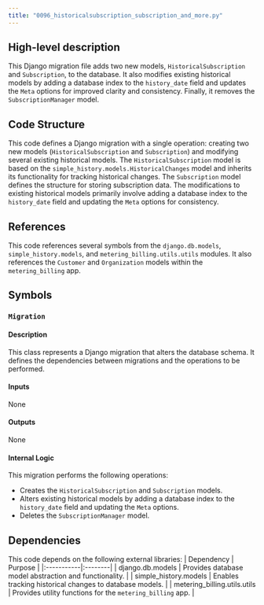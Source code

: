 ```yaml
---
title: "0096_historicalsubscription_subscription_and_more.py"
---
```


## High-level description
This Django migration file adds two new models, `HistoricalSubscription` and `Subscription`, to the database. It also modifies existing historical models by adding a database index to the `history_date` field and updates the `Meta` options for improved clarity and consistency. Finally, it removes the `SubscriptionManager` model.

## Code Structure
This code defines a Django migration with a single operation: creating two new models (`HistoricalSubscription` and `Subscription`) and modifying several existing historical models. The `HistoricalSubscription` model is based on the `simple_history.models.HistoricalChanges` model and inherits its functionality for tracking historical changes. The `Subscription` model defines the structure for storing subscription data. The modifications to existing historical models primarily involve adding a database index to the `history_date` field and updating the `Meta` options for consistency.

## References
This code references several symbols from the `django.db.models`, `simple_history.models`, and `metering_billing.utils.utils` modules. It also references the `Customer` and `Organization` models within the `metering_billing` app.

## Symbols

### `Migration`
#### Description
This class represents a Django migration that alters the database schema. It defines the dependencies between migrations and the operations to be performed.

#### Inputs
None

#### Outputs
None

#### Internal Logic
This migration performs the following operations:
- Creates the `HistoricalSubscription` and `Subscription` models.
- Alters existing historical models by adding a database index to the `history_date` field and updating the `Meta` options.
- Deletes the `SubscriptionManager` model.

## Dependencies
This code depends on the following external libraries:
| Dependency | Purpose |
|:-----------|:--------|
| django.db.models | Provides database model abstraction and functionality. |
| simple_history.models | Enables tracking historical changes to database models. |
| metering_billing.utils.utils | Provides utility functions for the `metering_billing` app. |
